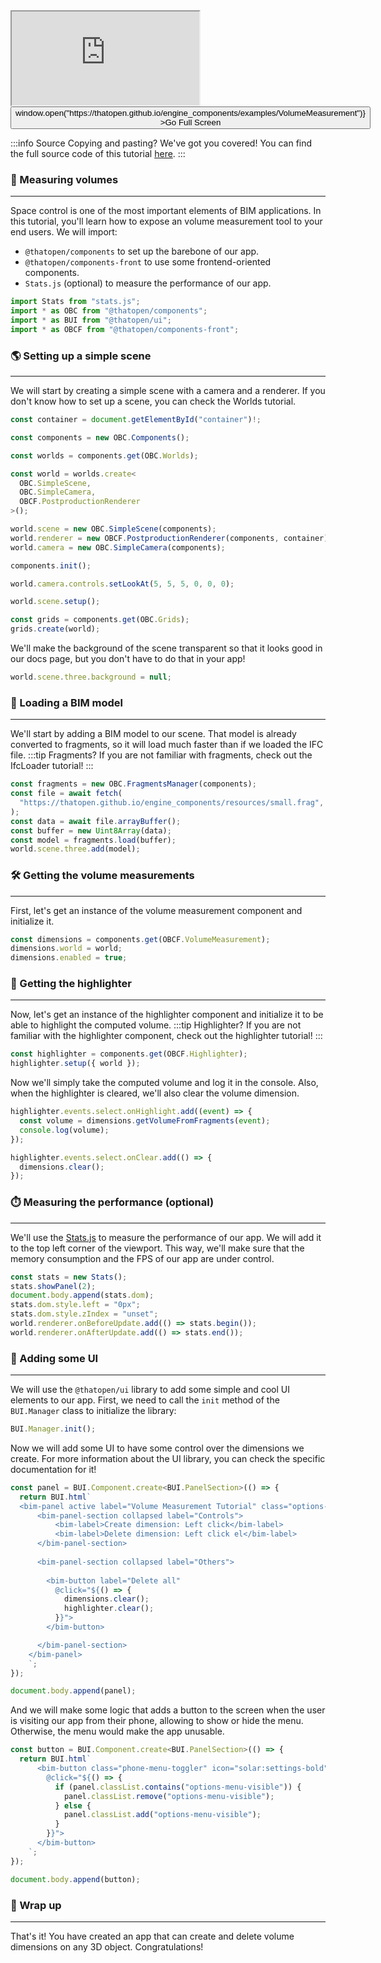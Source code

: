 <div style={{position: "relative"}}><iframe src="https://thatopen.github.io/engine_components/examples/VolumeMeasurement"></iframe><button class="full-screen-btn" onClick={() => window.open("https://thatopen.github.io/engine_components/examples/VolumeMeasurement")} >Go Full Screen</button></div>

:::info Source
Copying and pasting? We've got you covered! You can find the full source code of this tutorial [here](https://github.com/ThatOpen/engine_components/blob/main/packages/front/src/measurement/VolumeMeasurement/example.ts).
:::

### 📐 Measuring volumes
---
Space control is one of the most important elements of BIM applications. In this tutorial, you'll learn how to expose an volume measurement tool to your end users.
We will import:
- `@thatopen/components` to set up the barebone of our app.
- `@thatopen/components-front` to use some frontend-oriented components.
- `Stats.js` (optional) to measure the performance of our app.

```js
import Stats from "stats.js";
import * as OBC from "@thatopen/components";
import * as BUI from "@thatopen/ui";
import * as OBCF from "@thatopen/components-front";
```
### 🌎 Setting up a simple scene
---
We will start by creating a simple scene with a camera and a renderer. If you don't know how to set up a scene, you can check the Worlds tutorial.

```js
const container = document.getElementById("container")!;

const components = new OBC.Components();

const worlds = components.get(OBC.Worlds);

const world = worlds.create<
  OBC.SimpleScene,
  OBC.SimpleCamera,
  OBCF.PostproductionRenderer
>();

world.scene = new OBC.SimpleScene(components);
world.renderer = new OBCF.PostproductionRenderer(components, container);
world.camera = new OBC.SimpleCamera(components);

components.init();

world.camera.controls.setLookAt(5, 5, 5, 0, 0, 0);

world.scene.setup();

const grids = components.get(OBC.Grids);
grids.create(world);
```
We'll make the background of the scene transparent so that it looks good in our docs page, but you don't have to do that in your app!

```js
world.scene.three.background = null;
```
### 🧳 Loading a BIM model
---
We'll start by adding a BIM model to our scene. That model is already converted to fragments, so it will load much faster than if we loaded the IFC file.
:::tip Fragments?
If you are not familiar with fragments, check out the IfcLoader tutorial!
:::

```js
const fragments = new OBC.FragmentsManager(components);
const file = await fetch(
  "https://thatopen.github.io/engine_components/resources/small.frag",
);
const data = await file.arrayBuffer();
const buffer = new Uint8Array(data);
const model = fragments.load(buffer);
world.scene.three.add(model);
```
### 🛠️ Getting the volume measurements
---
First, let's get an instance of the volume measurement component and initialize it. 

```js
const dimensions = components.get(OBCF.VolumeMeasurement);
dimensions.world = world;
dimensions.enabled = true;
```
### 🔦 Getting the highlighter
---
Now, let's get an instance of the highlighter component and initialize it to be able to highlight the computed volume.
:::tip Highlighter?
If you are not familiar with the highlighter component, check out the highlighter tutorial!
:::

```js
const highlighter = components.get(OBCF.Highlighter);
highlighter.setup({ world });
```
Now we'll simply take the computed volume and log it in the console. Also, when the highlighter is cleared, we'll also clear the volume dimension.

```js
highlighter.events.select.onHighlight.add((event) => {
  const volume = dimensions.getVolumeFromFragments(event);
  console.log(volume);
});

highlighter.events.select.onClear.add(() => {
  dimensions.clear();
});
```
### ⏱️ Measuring the performance (optional)
---
We'll use the [Stats.js](https://github.com/mrdoob/stats.js) to measure the performance of our app. We will add it to the top left corner of the viewport. This way, we'll make sure that the memory consumption and the FPS of our app are under control.

```js
const stats = new Stats();
stats.showPanel(2);
document.body.append(stats.dom);
stats.dom.style.left = "0px";
stats.dom.style.zIndex = "unset";
world.renderer.onBeforeUpdate.add(() => stats.begin());
world.renderer.onAfterUpdate.add(() => stats.end());
```
### 🧩 Adding some UI
---
We will use the `@thatopen/ui` library to add some simple and cool UI elements to our app. First, we need to call the `init` method of the `BUI.Manager` class to initialize the library:

```js
BUI.Manager.init();
```
Now we will add some UI to have some control over the dimensions we create. For more information about the UI library, you can check the specific documentation for it!

```js
const panel = BUI.Component.create<BUI.PanelSection>(() => {
  return BUI.html`
  <bim-panel active label="Volume Measurement Tutorial" class="options-menu">
      <bim-panel-section collapsed label="Controls">
          <bim-label>Create dimension: Left click</bim-label>  
          <bim-label>Delete dimension: Left click el</bim-label>  
      </bim-panel-section>
      
      <bim-panel-section collapsed label="Others"> 
        
        <bim-button label="Delete all"
          @click="${() => {
            dimensions.clear();
            highlighter.clear();
          }}">
        </bim-button>

      </bim-panel-section>
    </bim-panel>
    `;
});

document.body.append(panel);
```
And we will make some logic that adds a button to the screen when the user is visiting our app from their phone, allowing to show or hide the menu. Otherwise, the menu would make the app unusable.

```js
const button = BUI.Component.create<BUI.PanelSection>(() => {
  return BUI.html`
      <bim-button class="phone-menu-toggler" icon="solar:settings-bold"
        @click="${() => {
          if (panel.classList.contains("options-menu-visible")) {
            panel.classList.remove("options-menu-visible");
          } else {
            panel.classList.add("options-menu-visible");
          }
        }}">
      </bim-button>
    `;
});

document.body.append(button);
```
### 🎉 Wrap up
---
That's it! You have created an app that can create and delete volume dimensions on any 3D object. Congratulations!

